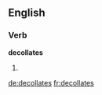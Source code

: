 
==English==

===Verb===
'''decollates'''

# {{en-third-person singular of|decollate}}

[[de:decollates]]
[[fr:decollates]]
